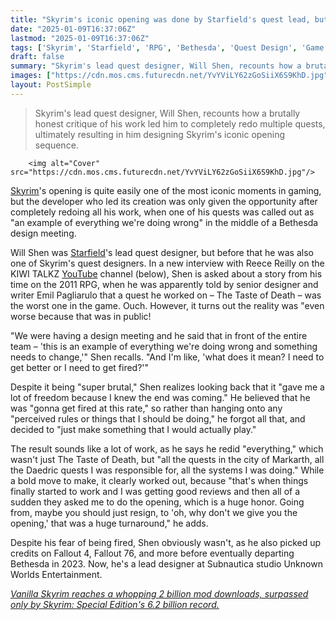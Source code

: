 ```yaml
---
title: "Skyrim's iconic opening was done by Starfield's quest lead, but only after he was brutally called out for 'everything we're doing wrong' in front of the Bethesda team"
date: "2025-01-09T16:37:06Z"
lastmod: "2025-01-09T16:37:06Z"
tags: ['Skyrim', 'Starfield', 'RPG', 'Bethesda', 'Quest Design', 'Game Development', 'YouTube']
draft: false
summary: "Skyrim's lead quest designer, Will Shen, recounts how a brutally honest critique of his work led him to completely redo multiple quests, ultimately resulting in him designing Skyrim's iconic opening sequence."
images: ["https://cdn.mos.cms.futurecdn.net/YvYViLY62zGoSiiX6S9KhD.jpg"]
layout: PostSimple
---
```

> Skyrim's lead quest designer, Will Shen, recounts how a brutally honest critique of his work led him to completely redo multiple quests, ultimately resulting in him designing Skyrim's iconic opening sequence.


        <img alt="Cover" src="https://cdn.mos.cms.futurecdn.net/YvYViLY62zGoSiiX6S9KhD.jpg"/>
        
[<u>Skyrim</u>](https://www.gamesradar.com/skyrim-guide/)'s opening is quite easily one of the most iconic moments in gaming, but the developer who led its creation was only given the opportunity after completely redoing all his work, when one of his quests was called out as "an example of everything we're doing wrong" in the middle of a Bethesda design meeting. 

Will Shen was [<u>Starfield</u>](https://www.gamesradar.com/starfield-guide/)'s lead quest designer, but before that he was also one of Skyrim's quest designers. In a new interview with Reece Reilly on the KIWI TALKZ [YouTube](https://www.gamesradar.com/tag/youtube/) channel (below), Shen is asked about a story from his time on the 2011 RPG, when he was apparently told by senior designer and writer Emil Pagliarulo that a quest he worked on – The Taste of Death – was the worst one in the game. Ouch. However, it turns out the reality was "even worse because that was in public!

"We were having a design meeting and he said that in front of the entire team – 'this is an example of everything we're doing wrong and something needs to change,'" Shen recalls. "And I'm like, 'what does it mean? I need to get better or I need to get fired?'"

Despite it being "super brutal," Shen realizes looking back that it "gave me a lot of freedom because I knew the end was coming." He believed that he was "gonna get fired at this rate," so rather than hanging onto any "perceived rules or things that I should be doing," he forgot all that, and decided to "just make something that I would actually play."

The result sounds like a lot of work, as he says he redid "everything," which wasn't just The Taste of Death, but "all the quests in the city of Markarth, all the Daedric quests I was responsible for, all the systems I was doing." While a bold move to make, it clearly worked out, because "that's when things finally started to work and I was getting good reviews and then all of a sudden they asked me to do the opening, which is a huge honor. Going from, maybe you should just resign, to 'oh, why don't we give you the opening,' that was a huge turnaround," he adds.

Despite his fear of being fired, Shen obviously wasn't, as he also picked up credits on Fallout 4, Fallout 76, and more before eventually departing Bethesda in 2023. Now, he's a lead designer at Subnautica studio Unknown Worlds Entertainment. 

[<u><em>Vanilla Skyrim reaches a whopping 2 billion mod downloads, surpassed only by Skyrim: Special Edition's 6.2 billion record.</em></u>](https://www.gamesradar.com/games/the-elder-scrolls/vanilla-skyrim-reaches-a-whopping-2-billion-mod-downloads-surpassed-only-by-skyrim-special-editions-6-2-billion-record/)
        
